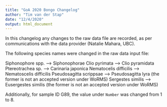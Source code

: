 ```yaml
---
title: "GoA 2020 Bongo Changelog"
author: "Tim van der Stap"
date: "12/4/2020"
output: html_document
---
```


In this changelog any changes to the raw data file are recorded, as per communications with the data provider (Natalie Mahara, UBC). 

The following species names were changed in the raw data input file:

Siphonophore spp. --> Siphonophorae
Clio pyrimata --> Clio pyramidata
Ptereotrachea sp. --> Carinaria japonica
Nematocelis difficilis --> Nematoscelis difficilis
Pseudosagitta scrippsae --> Pseudosagitta lyra (the former is not an accepted version under WoRMS)
Sergestes similis --> Eusergestes similis (the former is not an accepted version under WoRMS)

Additionally, for sample ID G89, the value under `Number` was changed from 1 to 8.